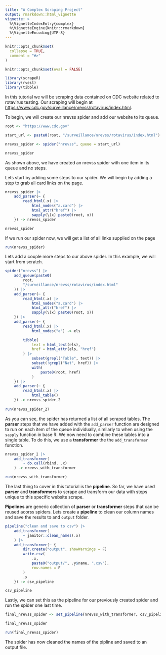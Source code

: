 ```yaml
---
title: "A Complex Scraping Project"
output: rmarkdown::html_vignette
vignette: >
  %\VignetteIndexEntry{complex}
  %\VignetteEngine{knitr::rmarkdown}
  %\VignetteEncoding{UTF-8}
---
```


```r
knitr::opts_chunk$set(
  collapse = TRUE,
  comment = "#>"
)

knitr::opts_chunk$set(eval = FALSE)
```

```r
library(scrapeR)
library(rvest)
library(tibble)
```

In this tutorial we will be scraping data contained on CDC website related to rotavirus testing.
Our scraping will begin at [https://www.cdc.gov/surveillance/nrevss/rotavirus/index.html](https://www.cdc.gov/surveillance/nrevss/rotavirus/index.html).

To begin, we will create our nrevss spider and add our website to its queue.

```r
root <- "https://www.cdc.gov"

start_url <- paste0(root, "/surveillance/nrevss/rotavirus/index.html")

nrevss_spider <- spider("nrevss", queue = start_url)

nrevss_spider
```

As shown above, we have created an nrevss spider with one item in its queue and no steps.

Lets start by adding some steps to our spider.
We will begin by adding a step to grab all card links on the page.

```r
nrevss_spider |>
    add_parser(~ {
        read_html(.x) |>
            html_nodes("a.card") |>
            html_attr("href") |>
            sapply(\(x) paste0(root, x))
    }) -> nrevss_spider

nrevss_spider
```

If we run our spider now, we will get a list of all links supplied on the page

```r
run(nrevss_spider)
```

Lets add a couple more steps to our above spider.
In this example, we will start from scratch.

```r
spider("nrevss") |>
    add_queue(paste0(
        root,
        "/surveillance/nrevss/rotavirus/index.html"
    )) |>
    add_parser(~ {
        read_html(.x) |>
            html_nodes("a.card") |>
            html_attr("href") |>
            sapply(\(x) paste0(root, x))
    }) |>
    add_parser(~ {
        read_html(.x) |>
            html_nodes("a") -> els

        tibble(
            text = html_text(els),
            href = html_attr(els, "href")
        ) |>
            subset(grepl("Table", text)) |>
            subset(!grepl("Nat", href)) |>
            with(
                paste0(root, href)
            )
    }) |>
    add_parser(~ {
        read_html(.x) |>
            html_table()
    }) -> nrevss_spider_2
    
run(nrevss_spider_2)
```

As you can see, the spider has returned a list of all scraped tables.
The **parser** steps that we have added with the `add_parser` function are designed to 
run on each item of the queue individually, similarly to when using the `sapply` function in base R.
We now need to combine these tables into a single table. To do this, we use a **transformer** the the 
`add_transformer` function.

```r
nrevss_spider_2 |>
    add_transformer(
        ~ do.call(rbind, .x)
    ) -> nrevss_with_transformer

run(nrevss_with_transformer)
```

The last thing to cover in this tutorial is the **pipeline**.
So far, we have used **parser** and **transformers** to scrape and transform
our data with steps unique to this specific website scrape.

**Pipelines** are generic collection of **parser** or **transformer** steps that
can be reused acorss spiders. Lets create a **pipeline** to clean our column names and 
save the results to and `output` folder.

```r
pipeline("clean and save to csv") |>
    add_transformer(
        ~ janitor::clean_names(.x)
    ) |>
    add_transformer(~ {
        dir.create("output", showWarnings = F)
        write.csv(
            .x,
            paste0("output/", .y$name, ".csv"),
            row.names = F
        )
        .x
    }) -> csv_pipeline

csv_pipeline
```

Lastly, we can set this as the pipeline for our previously created spider and run the spider one last time.

```r
final_nrevss_spider <- set_pipeline(nrevss_with_transformer, csv_pipeline) 

final_nrevss_spider
```

```r
run(final_nrevss_spider)
```

The spider has now cleaned the names of the pipline and saved to an output file.